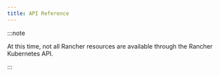 ```yaml
---
title: API Reference
---
```


<head>
  <link rel="canonical" href="https://ranchermanager.docs.rancher.com/api/api-reference"/>
</head>

:::note

At this time, not all Rancher resources are available through the Rancher Kubernetes API.

:::


<ApiDocMdx id="rancher-api" />